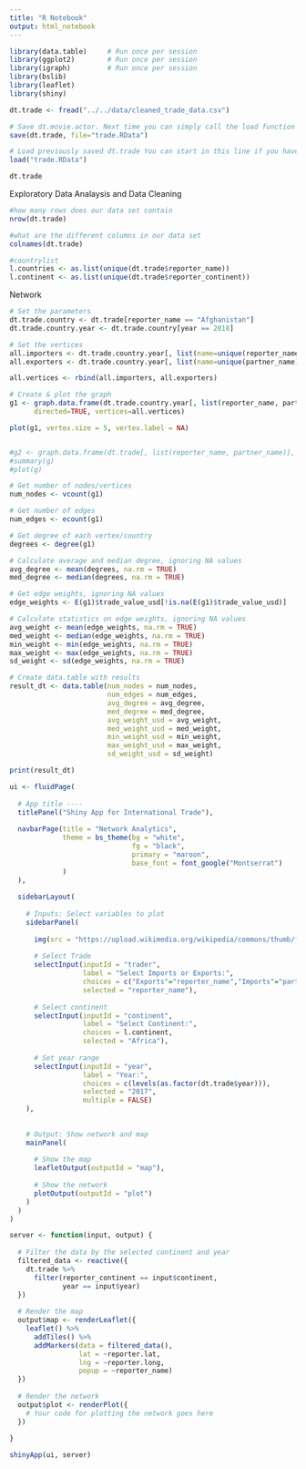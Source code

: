 ```yaml
---
title: "R Notebook"
output: html_notebook
---
```

```r
library(data.table)     # Run once per session
library(ggplot2)        # Run once per session
library(igraph)         # Run once per session
library(bslib)
library(leaflet)
library(shiny)
```

```r
dt.trade <- fread("../../data/cleaned_trade_data.csv")

# Save dt.movie.actor. Next time you can simply call the load function (below)
save(dt.trade, file="trade.RData") 

# Load previously saved dt.trade You can start in this line if you have previously saved these data.
load("trade.RData") 

dt.trade
```

Exploratory Data Analaysis and Data Cleaning 

```r
#how many rows does our data set contain 
nrow(dt.trade)

#what are the different columns in our data set
colnames(dt.trade)

#countrylist
l.countries <- as.list(unique(dt.trade$reporter_name))
l.continent <- as.list(unique(dt.trade$reporter_continent))

```

Network

```r
# Set the parameters
dt.trade.country <- dt.trade[reporter_name == "Afghanistan"]
dt.trade.country.year <- dt.trade.country[year == 2018]

# Set the vertices
all.importers <- dt.trade.country.year[, list(name=unique(reporter_name), type=TRUE)]
all.exporters <- dt.trade.country.year[, list(name=unique(partner_name), type=FALSE)]

all.vertices <- rbind(all.importers, all.exporters)

# Create & plot the graph
g1 <- graph.data.frame(dt.trade.country.year[, list(reporter_name, partner_name)],
      directed=TRUE, vertices=all.vertices)

plot(g1, vertex.size = 5, vertex.label = NA)


#g2 <- graph.data.frame(dt.trade[, list(reporter_name, partner_name)], directed=FALSE)
#summary(g) 
#plot(g)
```
```r
# Get number of nodes/vertices
num_nodes <- vcount(g1)

# Get number of edges
num_edges <- ecount(g1)

# Get degree of each vertex/country
degrees <- degree(g1)

# Calculate average and median degree, ignoring NA values
avg_degree <- mean(degrees, na.rm = TRUE)
med_degree <- median(degrees, na.rm = TRUE)

# Get edge weights, ignoring NA values
edge_weights <- E(g1)$trade_value_usd[!is.na(E(g1)$trade_value_usd)]

# Calculate statistics on edge weights, ignoring NA values
avg_weight <- mean(edge_weights, na.rm = TRUE)
med_weight <- median(edge_weights, na.rm = TRUE)
min_weight <- min(edge_weights, na.rm = TRUE)
max_weight <- max(edge_weights, na.rm = TRUE)
sd_weight <- sd(edge_weights, na.rm = TRUE)

# Create data.table with results
result_dt <- data.table(num_nodes = num_nodes,
                        num_edges = num_edges,
                        avg_degree = avg_degree,
                        med_degree = med_degree,
                        avg_weight_usd = avg_weight,
                        med_weight_usd = med_weight,
                        min_weight_usd = min_weight,
                        max_weight_usd = max_weight,
                        sd_weight_usd = sd_weight)

print(result_dt)

```

```r
ui <- fluidPage(
  
  # App title ----
  titlePanel("Shiny App for International Trade"),
  
  navbarPage(title = "Network Analytics",
             theme = bs_theme(bg = "white",
                              fg = "black",
                              primary = "maroon",
                              base_font = font_google("Montserrat")
             )
  ),
  
  sidebarLayout(
    
    # Inputs: Select variables to plot
    sidebarPanel(
      
      img(src = "https://upload.wikimedia.org/wikipedia/commons/thumb/f/f5/World_Trade_Organization_%28logo_and_wordmark%29.svg/2560px-World_Trade_Organization_%28logo_and_wordmark%29.svg.png",width="100%"),
      
      # Select Trade
      selectInput(inputId = "trader", 
                  label = "Select Imports or Exports:",
                  choices = c("Exports"="reporter_name","Imports"="partner_name"), 
                  selected = "reporter_name"),
      
      # Select continent
      selectInput(inputId = "continent", 
                  label = "Select Continent:",
                  choices = l.continent, 
                  selected = "Africa"),
      
      # Set year range
      selectInput(inputId = "year",
                  label = "Year:",
                  choices = c(levels(as.factor(dt.trade$year))),
                  selected = "2017",
                  multiple = FALSE)
    ),
    
    
    # Output: Show network and map
    mainPanel(
      
      # Show the map
      leafletOutput(outputId = "map"),
      
      # Show the network
      plotOutput(outputId = "plot")
    )
  )
)

```

```r
server <- function(input, output) {
  
  # Filter the data by the selected continent and year
  filtered_data <- reactive({
    dt.trade %>%
      filter(reporter_continent == input$continent,
             year == input$year)
  })
  
  # Render the map
  output$map <- renderLeaflet({
    leaflet() %>%
      addTiles() %>%
      addMarkers(data = filtered_data(),
                 lat = ~reporter.lat,
                 lng = ~reporter.long,
                 popup = ~reporter_name)
  })
  
  # Render the network
  output$plot <- renderPlot({
    # Your code for plotting the network goes here
  })
  
}

```

```r
shinyApp(ui, server)
```
